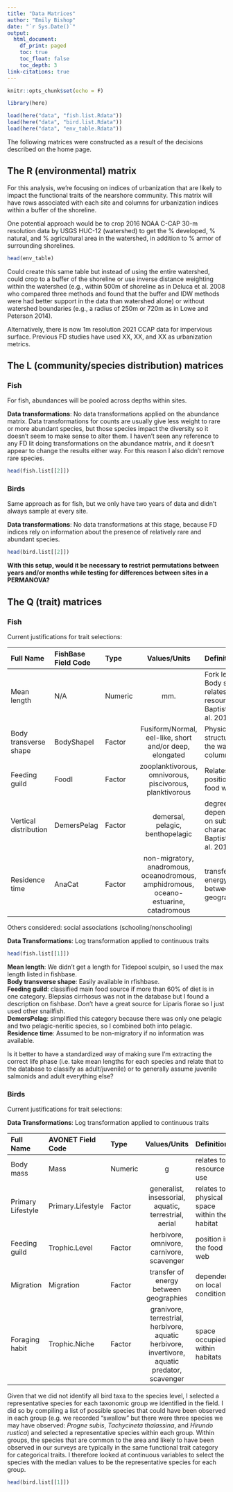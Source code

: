 ```yaml
---
title: "Data Matrices"
author: "Emily Bishop"
date: "`r Sys.Date()`"
output: 
  html_document:
    df_print: paged
    toc: true
    toc_float: false
    toc_depth: 3
link-citations: true
---
```


```r
knitr::opts_chunk$set(echo = F)

library(here)

load(here("data", "fish.list.Rdata")) 
load(here("data", "bird.list.Rdata")) 
load(here("data", "env_table.Rdata")) 
```

The following matrices were constructed as a result of the decisions described on the home page. 

## The R (environmental) matrix
For this analysis, we're focusing on indices of urbanization that are likely to impact the functional traits of the nearshore community. This matrix will have rows associated with each site and columns for urbanization indices within a buffer of the shoreline. 

One potential approach would be to crop 2016 NOAA C-CAP 30-m resolution data by USGS HUC-12 (watershed) to get the % developed, % natural, and % agricultural area in the watershed, in addition to % armor of surrounding shorelines. 

```r
head(env_table)
```

Could create this same table but instead of using the entire watershed, could crop to a buffer of the shoreline or use inverse distance weighting within the watershed (e.g., within 500m of shoreline as in Deluca et al. 2008 who compared three methods and found that the buffer and IDW methods were had better support in the data than watershed alone) or without watershed boundaries (e.g., a radius of 250m or 720m as in Lowe and Peterson 2014). 

Alternatively, there is now 1m resolution 2021 CCAP data for impervious surface. Previous FD studies have used XX, XX, and XX as urbanization metrics. 

## The L (community/species distribution) matrices
### Fish
For fish, abundances will be pooled across depths within sites. 

**Data transformations**: No data transformations applied on the abundance matrix. Data transformations for counts are  usually give less weight to rare or more abundant species, but those species impact the diversity so it doesn't seem to make sense to alter them. I haven't seen any reference to any FD lit doing transformations on the abundance matrix, and it doesn't appear to change the results either way. For this reason I also didn't remove rare species. 

```r
head(fish.list[[2]])
```

### Birds
Same approach as for fish, but we only have two years of data and didn't always sample at every site. 

**Data transformations**: No data transformations at this stage, because FD indices rely on information about the presence of relatively rare and abundant species. 

```r
head(bird.list[[2]])
```

**With this setup, would it be necessary to restrict permutations between years and/or months while testing for differences between sites in a PERMANOVA?**

## The Q (trait) matrices
### Fish
Current justifications for trait selections:

| Full Name   | FishBase Field Code | Type    | Values/Units | Definition | Association with L |
| :---------  | :------------------ | :------ | :----------: | :---------- | :----------------- | 
| Mean length | N/A                 | Numeric |      mm.     | Fork length. Body size relates to resource use Baptista et al. 2014 | use of shallow water? |
| Body transverse shape | BodyShapeI | Factor | Fusiform/Normal, eel-like, short and/or deep, elongated | Physical structuring in the water column | similar to body size? |
| Feeding guild | FoodI | Factor | zooplanktivorous, omnivorous, piscivorous, planktivorous | Relates to position in the food web | altered prey field due to wq/nutrient transfer? |
| Vertical distribution | DemersPelag | Factor | demersal, pelagic, benthopelagic | degree of dependence on substrate characteristics Baptista et al. 2014 | strength of association with benthic habitat altered by armor? | 
| Residence time | AnaCat | Factor | non-migratory, anadromous, oceanodromous, amphidromous, oceano-estuarine, catadromous | transfer of energy between geographies | dependence on local conditions? | 

Others considered: social associations (schooling/nonschooling)

**Data Transformations**: Log transformation applied to continuous traits

```r
head(fish.list[[1]])
```

**Mean length**: We didn’t get a length for Tidepool sculpin, so I used the max length listed in fishbase.  
**Body transverse shape**: Easily available in rfishbase.     
**Feeding guild**: classified main food source if more than 60% of diet is in one category. Blepsias cirrhosus was not in the database but I found a description on fishbase. Don’t have a great source for Liparis florae so I just used other snailfish.    
**DemersPelag**: simplified this category because there was only one pelagic and two pelagic-neritic species, so I combined both into pelagic.   
**Residence time**: Assumed to be non-migratory if no information was available. 

Is it better to have a standardized way of making sure I'm extracting the correct life phase (i.e. take mean lengths for each species and relate that to the database to classify as adult/juvenile) or to generally assume juvenile salmonids and adult everything else?

### Birds
Current justifications for trait selections:

**Data Transformations**: Log transformation applied to continuous traits

| Full Name   | AVONET Field Code | Type    | Values/Units | Definition | Association with L |
| :---------  | :------------------ | :------ | :----------: | :---------- | :----------------- | 
| Body mass | Mass | Numeric | g | relates to resource use | availability of prey? |
| Primary Lifestyle | Primary.Lifestyle | Factor | generalist, insessorial, aquatic, terrestrial, aerial | relates to physical space within the habitat | dependence on landscape characteristics |
| Feeding guild | Trophic.Level | Factor | herbivore, omnivore, carnivore, scavenger | position in the food web | availability of a variety of prey types? |
| Migration | Migration | Factor | transfer of energy between geographies | dependence on local conditions | 
| Foraging habit | Trophic.Niche | Factor | granivore, terrestrial, herbivore, aquatic herbivore, invertivore, aquatic predator, scavenger | space occupied within habitats | availability of a variety of habitats? |

Given that we did not identify all bird taxa to the species level, I selected a representative species for each taxonomic group we identified in the field. I did so by compiling a list of possible species that could have been observed in each group (e.g. we recorded “swallow” but there were three species we may have observed: *Progne subis*, *Tachycineta thalassina*, and *Hirundo rustica*) and selected a representative species within each group. Within groups, the species that are common to the area and likely to have been observed in our surveys are typically in the same functional trait category for categorical traits. I therefore looked at continuous variables to select the species with the median values to be the representative species for each group. 

```r
head(bird.list[[1]])
```

